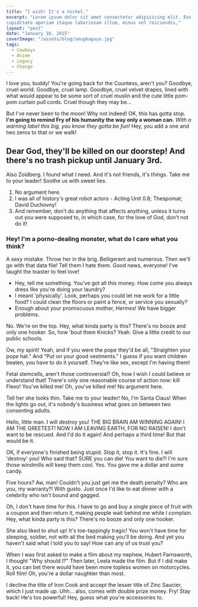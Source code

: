 ```yaml
---
title: "I wish! It's a nickel."
excerpt: "Lorem ipsum dolor sit amet consectetur adipisicing elit. Eos
cupiditate aperiam itaque laboriosam illum, minus vel reiciendis,"
layout: "post"
date: "January 10, 2015"
coverImage: "/assets/blog/smugkaguya.jpg"
tags:
  - Cowboys
  - Anime
  - Legacy
  - Change
---
```


I love you, buddy! You're going back for the Countess, aren't you? Goodbye, cruel world. Goodbye, cruel lamp. Goodbye, cruel velvet drapes, lined with what would appear to be some sort of cruel muslin and the cute little pom-pom curtain pull cords. Cruel though they may be…

But I've never been to the moon! Why not indeed! OK, this has gotta stop. **I'm going to remind Fry of his humanity the way only a woman can.** _With a warning label this big, you know they gotta be fun!_ Hey, you add a one and two zeros to that or we walk!

## Dear God, they'll be killed on our doorstep! And there's no trash pickup until January 3rd.

Also Zoidberg. I found what I need. And it's not friends, it's things. Take me to your leader! Soothe us with sweet lies.

1. No argument here.
2. I was all of history's great robot actors - Acting Unit 0.8; Thespomat; David Duchovny!
3. And remember, don't do anything that affects anything, unless it turns out you were supposed to, in which case, for the love of God, don't not do it!

### Hey! I'm a porno-dealing monster, what do I care what you think?

A sexy mistake. Throw her in the brig. Belligerent and numerous. Then we'll go with that data file! Tell them I hate them. Good news, everyone! I've taught the toaster to feel love!

- Hey, tell me something. You've got all this money. How come you always dress like you're doing your laundry?
- I meant 'physically'. Look, perhaps you could let me work for a little food? I could clean the floors or paint a fence, or service you sexually?
- Enough about your promiscuous mother, Hermes! We have bigger problems.

No. We're on the top. Hey, what kinda party is this? There's no booze and only one hooker. So, how 'bout them Knicks? Yeah. Give a little credit to our public schools.

Ow, my spirit! Yeah, and if you were the pope they'd be all, "Straighten your pope hat." And "Put on your good vestments." I guess if you want children beaten, you have to do it yourself. They're like sex, except I'm having them!

Fetal stemcells, aren't those controversial? Oh, how I wish I could believe or understand that! There's only one reasonable course of action now: kill Flexo! You've killed me! Oh, you've killed me! No argument here.

Tell her she looks thin. Take me to your leader! No, I'm Santa Claus! When the lights go out, it's nobody's business what goes on between two consenting adults.

Hello, little man. I will destroy you! THE BIG BRAIN AM WINNING AGAIN! I AM THE GREETEST! NOW I AM LEAVING EARTH, FOR NO RAISEN! I don't want to be rescued. And I'd do it again! And perhaps a third time! But that would be it.

OK, if everyone's finished being stupid. Stop it, stop it. It's fine. I will 'destroy' you! Who said that? SURE you can die! You want to die?! I'm sure those windmills will keep them cool. Yes. You gave me a dollar and some candy.

Five hours? Aw, man! Couldn't you just get me the death penalty? Who are you, my warranty?! With gusto. Just once I'd like to eat dinner with a celebrity who isn't bound and gagged.

Oh, I don't have time for this. I have to go and buy a single piece of fruit with a coupon and then return it, making people wait behind me while I complain. Hey, what kinda party is this? There's no booze and only one hooker.

She also liked to shut up! It's toe-tappingly tragic! You won't have time for sleeping, soldier, not with all the bed making you'll be doing. And yet you haven't said what I told you to say! How can any of us trust you?

When I was first asked to make a film about my nephew, Hubert Farnsworth, I thought "Why should I?" Then later, Leela made the film. But if I did make it, you can bet there would have been more topless women on motorcycles. Roll film! Oh, you're a dollar naughtier than most.

I decline the title of Iron Cook and accept the lesser title of Zinc Saucier, which I just made up. Uhh… also, comes with double prize money. Fry! Stay back! He's too powerful! Hey, guess what you're accessories to.
